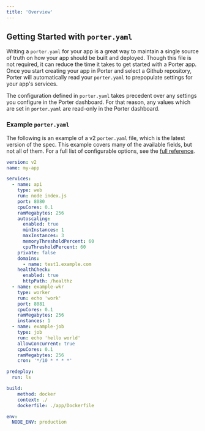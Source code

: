 ```yaml
---
title: 'Overview'
---
```


## Getting Started with `porter.yaml`

Writing a `porter.yaml` for your app is a great way to maintain a single source of truth on how your app should be built and deployed. Though this file is not required, it can reduce the time it takes to get started with a Porter app.
Once you start creating your app in Porter and select a Github repository, Porter will automatically read your `porter.yaml` to prepopulate settings for your app's services.

The configuration defined in `porter.yaml` takes precedent over any settings you configure in the Porter dashboard. For that reason, any values which are set in `porter.yaml` are read-only in the Porter dashboard.

### Example `porter.yaml`

The following is an example of a v2 `porter.yaml` file, which is the latest version of the spec. This example covers many of the available fields, but not all of them. For a full list of configurable options, see the [full reference](/deploy/configuration-as-code/reference).

```yaml
version: v2
name: my-app

services:
  - name: api
    type: web
    run: node index.js
    port: 8080
    cpuCores: 0.1
    ramMegabytes: 256
    autoscaling:
      enabled: true
      minInstances: 1
      maxInstances: 3
      memoryThresholdPercent: 60
      cpuThresholdPercent: 60
    private: false
    domains:
      - name: test1.example.com
    healthCheck:
      enabled: true
      httpPath: /healthz
  - name: example-wkr
    type: worker
    run: echo 'work'
    port: 8081
    cpuCores: 0.1
    ramMegabytes: 256
    instances: 1
  - name: example-job
    type: job
    run: echo 'hello world'
    allowConcurrent: true
    cpuCores: 0.1
    ramMegabytes: 256
    cron: '*/10 * * * *'

predeploy:
  run: ls

build:
	method: docker
	context: ./
	dockerfile: ./app/Dockerfile

env:
  NODE_ENV: production
```
